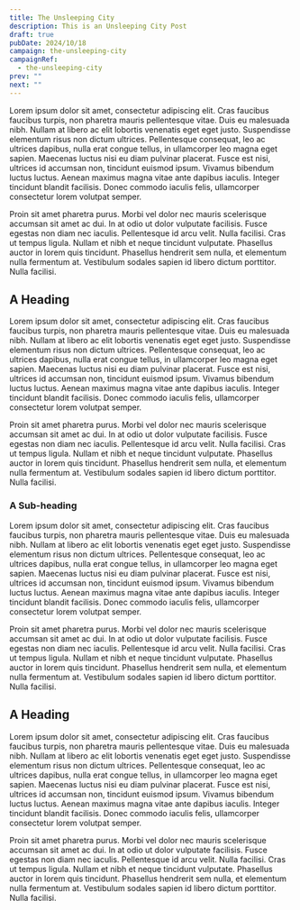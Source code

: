 ```yaml
---
title: The Unsleeping City
description: This is an Unsleeping City Post
draft: true
pubDate: 2024/10/18
campaign: the-unsleeping-city
campaignRef:
  - the-unsleeping-city
prev: ""
next: ""
---
```


Lorem ipsum dolor sit amet, consectetur adipiscing elit. Cras faucibus faucibus turpis, non pharetra mauris pellentesque vitae. Duis eu malesuada nibh. Nullam at libero ac elit lobortis venenatis eget eget justo. Suspendisse elementum risus non dictum ultrices. Pellentesque consequat, leo ac ultrices dapibus, nulla erat congue tellus, in ullamcorper leo magna eget sapien. Maecenas luctus nisi eu diam pulvinar placerat. Fusce est nisi, ultrices id accumsan non, tincidunt euismod ipsum. Vivamus bibendum luctus luctus. Aenean maximus magna vitae ante dapibus iaculis. Integer tincidunt blandit facilisis. Donec commodo iaculis felis, ullamcorper consectetur lorem volutpat semper.

Proin sit amet pharetra purus. Morbi vel dolor nec mauris scelerisque accumsan sit amet ac dui. In at odio ut dolor vulputate facilisis. Fusce egestas non diam nec iaculis. Pellentesque id arcu velit. Nulla facilisi. Cras ut tempus ligula. Nullam et nibh et neque tincidunt vulputate. Phasellus auctor in lorem quis tincidunt. Phasellus hendrerit sem nulla, et elementum nulla fermentum at. Vestibulum sodales sapien id libero dictum porttitor. Nulla facilisi.

<h2>A Heading</h2>

Lorem ipsum dolor sit amet, consectetur adipiscing elit. Cras faucibus faucibus turpis, non pharetra mauris pellentesque vitae. Duis eu malesuada nibh. Nullam at libero ac elit lobortis venenatis eget eget justo. Suspendisse elementum risus non dictum ultrices. Pellentesque consequat, leo ac ultrices dapibus, nulla erat congue tellus, in ullamcorper leo magna eget sapien. Maecenas luctus nisi eu diam pulvinar placerat. Fusce est nisi, ultrices id accumsan non, tincidunt euismod ipsum. Vivamus bibendum luctus luctus. Aenean maximus magna vitae ante dapibus iaculis. Integer tincidunt blandit facilisis. Donec commodo iaculis felis, ullamcorper consectetur lorem volutpat semper.

Proin sit amet pharetra purus. Morbi vel dolor nec mauris scelerisque accumsan sit amet ac dui. In at odio ut dolor vulputate facilisis. Fusce egestas non diam nec iaculis. Pellentesque id arcu velit. Nulla facilisi. Cras ut tempus ligula. Nullam et nibh et neque tincidunt vulputate. Phasellus auctor in lorem quis tincidunt. Phasellus hendrerit sem nulla, et elementum nulla fermentum at. Vestibulum sodales sapien id libero dictum porttitor. Nulla facilisi.

<h3>A Sub-heading</h3>
Lorem ipsum dolor sit amet, consectetur adipiscing elit. Cras faucibus faucibus
turpis, non pharetra mauris pellentesque vitae. Duis eu malesuada nibh. Nullam
at libero ac elit lobortis venenatis eget eget justo. Suspendisse elementum
risus non dictum ultrices. Pellentesque consequat, leo ac ultrices dapibus,
nulla erat congue tellus, in ullamcorper leo magna eget sapien. Maecenas luctus
nisi eu diam pulvinar placerat. Fusce est nisi, ultrices id accumsan non,
tincidunt euismod ipsum. Vivamus bibendum luctus luctus. Aenean maximus magna
vitae ante dapibus iaculis. Integer tincidunt blandit facilisis. Donec commodo
iaculis felis, ullamcorper consectetur lorem volutpat semper.

Proin sit amet pharetra purus. Morbi vel dolor nec mauris scelerisque accumsan sit amet ac dui. In at odio ut dolor vulputate facilisis. Fusce egestas non diam nec iaculis. Pellentesque id arcu velit. Nulla facilisi. Cras ut tempus ligula. Nullam et nibh et neque tincidunt vulputate. Phasellus auctor in lorem quis tincidunt. Phasellus hendrerit sem nulla, et elementum nulla fermentum at. Vestibulum sodales sapien id libero dictum porttitor. Nulla facilisi.

<h2>A Heading</h2>
Lorem ipsum dolor sit amet, consectetur adipiscing elit. Cras faucibus faucibus
turpis, non pharetra mauris pellentesque vitae. Duis eu malesuada nibh. Nullam
at libero ac elit lobortis venenatis eget eget justo. Suspendisse elementum
risus non dictum ultrices. Pellentesque consequat, leo ac ultrices dapibus,
nulla erat congue tellus, in ullamcorper leo magna eget sapien. Maecenas luctus
nisi eu diam pulvinar placerat. Fusce est nisi, ultrices id accumsan non,
tincidunt euismod ipsum. Vivamus bibendum luctus luctus. Aenean maximus magna
vitae ante dapibus iaculis. Integer tincidunt blandit facilisis. Donec commodo
iaculis felis, ullamcorper consectetur lorem volutpat semper.

Proin sit amet pharetra purus. Morbi vel dolor nec mauris scelerisque accumsan sit amet ac dui. In at odio ut dolor vulputate facilisis. Fusce egestas non diam nec iaculis. Pellentesque id arcu velit. Nulla facilisi. Cras ut tempus ligula. Nullam et nibh et neque tincidunt vulputate. Phasellus auctor in lorem quis tincidunt. Phasellus hendrerit sem nulla, et elementum nulla fermentum at. Vestibulum sodales sapien id libero dictum porttitor. Nulla facilisi.
